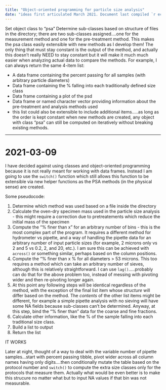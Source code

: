 ```yaml
---
title: "Object-oriented programming for particle size analysis"
date: "ideas first articulated March 2021. Document last compiled `r ecmfuns::ecm_timestamp()`"
---
```


Set object class to "psa" Determine sub-classes based on structure of files in
the directory; there are two sub-classes assigned....one for the measurement
method and one for the pre-treatment method. This makes the psa class easily
extensible with new methods as I develop them! The only thing that must stay
constant is the output of the method, and actually this doesn't really NEED to
stay constant but it will make it much much easier when analyzing actual data
to compare the methods. For example, I can always return the same 4-item list:

- A data frame containing the percent passing for all samples (with arbitrary
particle diameters)
- Data frame containing the % falling into each traditionally defined size class
- Data frame containing a plot of the psd
- Data frame or named character vector providing information about the pre-treatment
 and analysis methods used
- this list could also be extensible to include additional items.....as long as 
the order is kept constant when new methods are created, any object with class "psa"
can still be computed on iteratively without breaking existing methods.


____

# 2021-03-09

I have decided against using classes and object-oriented programming because it is not really meant for working with data frames. Instead I am going to use the 
`switch()` function which still allows this function to be extensible via new 
helper functions as the PSA methods (in the physical sense) are created.

Some pseudocode:

1. Determine which method was used based on a file inside the directory
2. Calculate the oven-dry specimen mass used in the particle size analysis - this might require a correction due to pretreatements which reduce the initial mass of the specimen
3. Compute the "% finer than x " for an arbitrary number of bins - this is the most complex part of the program. It requires a different method for hydrometer vs pipette, and a way of handling the pipette data for an arbitrary number of input particle sizes (for example, 2 microns only vs 2 and 5 vs 0.2, 2, and 20, etc.). I am sure this can be achieved with `across()` or something similar, perhaps based on the column positions. 
4. Compute the "% finer than x % for all diameters > 53 microns. This too requires a method which can take an arbitrary number of sieves, although this is relatively straightforward. I can use `lag()`.....probably can do that for the above problem too, instead of messing with pivoting wider and then re-pivoting longer again. 
5. At this point any following steps will be identical regardless of the method, with the exception of the final list item whose _structure_ will differ based on the method. The _contents_ of the other list items might be different, for example a simple pipette analysis with no sieving will have some NA fields because sub-classes can't be determined. Anyway, at this step, bind the "% finer than" data for the coarse and fine fractions.
6. Calculate other information, like the % of the sample falling into each traditional size class.
7. Build a list to output
8. Return the list


IT WORKS 

Later at night, thought of a way to deal with the variable number of pipette samples...start with percent passing tibble, pivot wider across all column names having only digits....then conditionally mutate the table based on the protocol number and `switch()` to compute the extra size classes only for the protocols that measure them. Actually what would be even better is to make this strucure no matter what but to input NA values if that bin was not measurable. 
